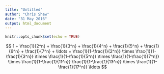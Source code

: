 ```yaml
---
title: "Untitled"
author: "Chris Shaw"
date: "31 May 2016"
output: html_document
---
```


```r
knitr::opts_chunk$set(echo = TRUE)
```


$$
1 + \frac{1}{2^n} + \frac{1}{3^n} + \frac{1}{4^n} + \frac{1}{5^n} + \frac{1}{6^n} + \frac{1}{7^n} + \ldots 
=
\frac{1}{1-\frac{1}{2^n}} \times \frac{1}{1-\frac{1}{3^n}} \times \frac{1}{1-\frac{1}{5^n}} \times
\frac{1}{1-\frac{1}{7^n}} \times \frac{1}{1-\frac{1}{11^n}} \frac{1}{1-\frac{1}{13^n}} \times \frac{1}{1-\frac{1}{17^n}}  \ldots
$$

